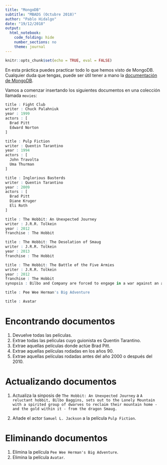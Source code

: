 ```yaml
---
title: "MongoDB"
subtitle: "MBADS (Octubre 2018)"
author: "Pablo Hidalgo"
date: "19/12/2018"
output:
  html_notebook:
    code_folding: hide
    number_sections: no
    theme: journal
---
```


```r
knitr::opts_chunk$set(echo = TRUE, eval = FALSE)
```


En esta práctica puedes practicar todo lo que hemos visto de MongoDB. Cualquier duda que tengas, puede ser útil tener a mano la [documentación de MongoDB](https://docs.mongodb.com/manual/).

Vamos a comenzar insertando los siguientes documentos en una colección llamada `movies`:

```r
title : Fight Club
writer : Chuck Palahniuk
year : 1999
actors : [
  Brad Pitt
  Edward Norton
]
```

```r
title : Pulp Fiction
writer : Quentin Tarantino
year : 1994
actors : [
  John Travolta
  Uma Thurman
]
```

```r
title : Inglorious Basterds
writer : Quentin Tarantino
year : 2009
actors : [
  Brad Pitt
  Diane Kruger
  Eli Roth
]
```

```r
title : The Hobbit: An Unexpected Journey
writer : J.R.R. Tolkein
year : 2012
franchise : The Hobbit
```

```r
title : The Hobbit: The Desolation of Smaug
writer : J.R.R. Tolkein
year : 2013
franchise : The Hobbit
```

```r
title : The Hobbit: The Battle of the Five Armies
writer : J.R.R. Tolkein
year : 2012
franchise : The Hobbit
synopsis : Bilbo and Company are forced to engage in a war against an array of combatants and keep the Lonely Mountain from falling into the hands of a rising darkness.
```


```r
title : Pee Wee Herman's Big Adventure
```

```r
title : Avatar
```


# Encontrando documentos

1. Devuelve todas las películas.
2. Extrae todas las películas cuyo guionista es Quentin Tarantino.
3. Extrae aquellas películas donde actúe Brad Pitt.
4. Extrae aquellas películas rodadas en los años 90.
5. Extrae aquellas películas rodadas antes del año 2000 o después del 2010.

# Actualizando documentos

1. Actualiza la sinposis de `The Hobbit: An Unexpected Journey` a `A reluctant hobbit, Bilbo Baggins, sets out to the Lonely Mountain with a spirited group of dwarves to reclaim their mountain home - and the gold within it - from the dragon Smaug.`

2. Añade el actor `Samuel L. Jackson` a la película `Pulp Fiction`.


# Eliminando documentos

1. Elimina la película `Pee Wee Herman's Big Adventure`.
2. Elimina la película `Avatar`.